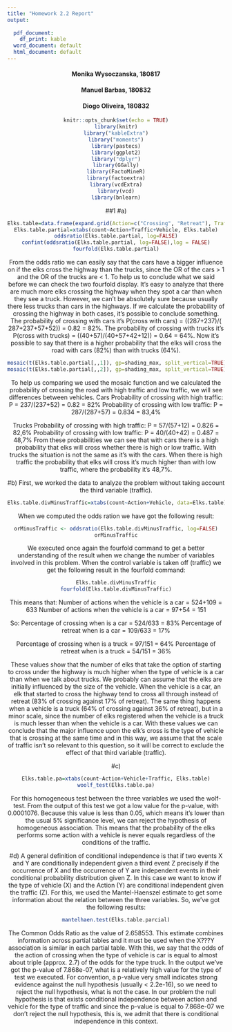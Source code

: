 ---
title: "Homework 2.2 Report"
output:
  
  pdf_document: 
    df_print: kable
  word_document: default
  html_document: default
---
<center>
#### Monika Wysoczanska, 180817
#### Manuel Barbas, 180832
#### Diogo Oliveira, 180832\
```{r setup, include=FALSE}
knitr::opts_chunk$set(echo = TRUE)
library(knitr)
library("kableExtra")
library("moments")
library(pastecs)
library(ggplot2)
library("dplyr")
library(GGally)
library(FactoMineR)
library(factoextra)
library(vcdExtra)
library(vcd)
library(bnlearn)
```
##1
#a)
```{r, include=FALSE}
Elks.table=data.frame(expand.grid(Action=c("Crossing", "Retreat"), Traffic=c("Low", "High"), Vehicle=c("Car", "Truck")), count=c(287,57,237,52,40,42,57,12))
Elks.table.partial=xtabs(count~Action+Traffic+Vehicle, Elks.table)
oddsratio(Elks.table.partial, log=FALSE)
confint(oddsratio(Elks.table.partial, log=FALSE),log = FALSE)
fourfold(Elks.table.partial)

```
From the odds ratio we can easily say that the cars have a bigger influence on if the elks cross the highway than the trucks, since the OR of the cars > 1 and the OR of the trucks are < 1.
To help us to conclude what we said before we can check the two fourfold display.
It's easy to analyze that there are much more elks crossing the highway when they spot a car than when they see a truck. However, we can't be absolutely sure because usually there less trucks than cars in the highways. If we calculate the probability of crossing the highway in both cases, it's possible to conclude something. 
The probability of crossing with cars it's P(cross with cars) = ((287+237)/( 287+237+57+52)) = 0.82 = 82%.
The probability of crossing with trucks it's P(cross with trucks) = ((40+57)/(40+57+42+12)) = 0.64 = 64%.
Now it's possible to say that there is a higher probability that the elks will cross the road with cars (82%) than with trucks (64%).



```{r, include=FALSE}
mosaic(t(Elks.table.partial[,,1]), gp=shading_max, split_vertical=TRUE)
mosaic(t(Elks.table.partial[,,2]), gp=shading_max, split_vertical=TRUE)

```
To help us comparing we used the mosaic function and we calculated the probability of crossing the road with high traffic and low traffic, we will see differences between vehicles.
Cars 
Probability of crossing with high traffic:
P = 237/(237+52) = 0.82 = 82%
Probability of crossing with low traffic:
P = 287/(287+57) = 0.834 = 83,4%

Trucks
Probability of crossing with high traffic:
P = 57/(57+12) = 0.826 = 82,6%
Probability of crossing with low traffic:
P = 40/(40+42) = 0.487 = 48,7%
From these probabilities we can see that with cars there is a high probability that elks will cross whether there is high or low traffic. 
With trucks the situation is not the same as it's with the cars. When there is high traffic the probability that elks will cross it's much higher than with low traffic, where the probability it's 48,7%.

#b)
First, we worked the data to analyze the problem without taking account the third variable (traffic).
```{r, include=FALSE}
Elks.table.divMinusTraffic=xtabs(count~Action+Vehicle, data=Elks.table)
```
When we computed the odds ration we have got the following result:
```{r, include=FALSE}
orMinusTraffic <- oddsratio(Elks.table.divMinusTraffic, log=FALSE)
orMinusTraffic
```
We executed once again the fourfold command to get a better understanding of the result when we change the number of variables involved in this problem. When the control variable is taken off (traffic) we get the following result in the fourfold command:
```{r, include=FALSE}
Elks.table.divMinusTraffic
fourfold(Elks.table.divMinusTraffic)
```
This means that:
Number of actions when the vehicle is a car = 524+109 = 633
Number of actions when the vehicle is a car = 97+54 = 151

So:
Percentage of crossing when is a car = 524/633 = 83%
Percentage of retreat when is a car = 109/633 = 17%

Percentage of crossing when is a truck = 97/151 = 64%
Percentage of retreat when is a truck = 54/151 = 36%

These values show that the number of elks that take the option of starting to cross under the highway is much higher when the type of vehicle is a car than when we talk about trucks. We probably can assume that the elks are initially influenced by the size of the vehicle.
When the vehicle is a car, an elk that started to cross the highway tend to cross all through instead of retreat (83% of crossing against 17% of retreat). The same thing happens when a vehicle is a truck (64% of crossing against 36% of retreat), but in a minor scale, since the number of elks registered when the vehicle is a truck is much lesser than when the vehicle is a car. 
With these values we can conclude that the major influence upon the elk's cross is the type of vehicle that is crossing at the same time and in this way, we assume that the scale of traffic isn't so relevant to this question, so it will be correct to exclude the effect of that third variable (traffic).

#c)
```{r, include=FALSE}
Elks.table.pa=xtabs(count~Action+Vehicle+Traffic, Elks.table)
woolf_test(Elks.table.pa)
```
For this homogeneous test between the three variables we used the wolf-test. From the output of this test we got a low value for the p-value, with 0.0001076. Because this value is less than 0.05, which means it's lower than the usual 5% significance level, we can reject the hypothesis of homogeneous association. This means that the probability of the elks performs some action with a vehicle is never equals regardless of the conditions of the traffic. 

#d)
A general definition of conditional independence is that if two events X and Y are conditionally independent given a third event Z precisely if the occurrence of X and the occurrence of Y are independent events in their conditional probability distribution given Z.
In this case we want to know if the type of vehicle (X) and the Action (Y) are conditional independent given the traffic (Z). For this, we used the Mantel-Haenszel estimate to get some information about the relation between the three variables. So, we've got the following results:
```{r, include=FALSE}
mantelhaen.test(Elks.table.parcial)
```
The Common Odds Ratio as the value of 2.658553. This estimate combines information across partial tables and it must be used when the X???Y association is similar in each partial table. With this, we say that the odds of the action of crossing when the type of vehicle is car is equal to almost about triple (approx. 2.7) of the odds for the type truck.
In the output we've got the p-value of 7.868e-07, what is a relatively high value for the type of test we executed. For convention, a p-value very small indicates strong evidence against the null hypothesis (usually < 2.2e-16), so we need to reject the null hypothesis, what is not the case. In our problem the null hypothesis is that exists conditional independence between action and vehicle for the type of traffic and since the p-value is equal to 7.868e-07 we don't reject the null hypothesis, this is, we admit that there is conditional independence in this context.


